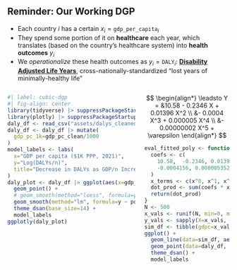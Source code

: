 
## Reminder: Our Working DGP {.smaller .crunch-title .math-80 .plotly-340 .crunch-math .crunch-ul .crunch-li-8 .crunch-quarto-figure}

* Each country $i$ has a certain $x_i = \texttt{gdp\_per\_capita}_i$
* They spend some portion of it on **healthcare** each year, which translates (based on the country's healthcare system) into **health outcomes** $y_i$
* We *operationalize* these health outcomes as $y_i = \texttt{DALY}_i$: **[Disability Adjusted Life Years](https://ourworldindata.org/burden-of-disease)**, cross-nationally-standardized "lost years of minimally-healthy life"

:::: {.columns}
::: {.column width="60%"}

```r
#| label: cubic-dgp
#| fig-align: center
library(tidyverse) |> suppressPackageStartupMessages()
library(plotly) |> suppressPackageStartupMessages()
daly_df <- read_csv("assets/dalys_cleaned.csv")
daly_df <- daly_df |> mutate(
  gdp_pc_1k=gdp_pc_clean/1000
)
model_labels <- labs(
  x="GDP per capita ($1K PPP, 2021)",
  y="Log(DALYs/n)",
  title="Decrease in DALYs as GDP/n Increases"
)
daly_plot <- daly_df |> ggplot(aes(x=gdp_pc_1k, y=log_dalys_pc, label=name)) +
  geom_point() +
  # geom_smooth(method="loess", formula=y ~ x) +
  geom_smooth(method="lm", formula=y ~ poly(x,5), se=FALSE) +
  theme_dsan(base_size=14) +
  model_labels
ggplotly(daly_plot)
```

:::
::: {.column width="40%"}

$$
\begin{align*}
\leadsto Y = &10.58 - 0.2346 X + 0.01396 X^2 \\
&- 0.0004 X^3 + 0.000005 X^4 \\
&- 0.00000002 X^5 + \varepsilon
\end{align*}
$$

```r
eval_fitted_poly <- function(x) {
  coefs <- c(
    10.58,  -0.2346, 0.01396,
    -0.0004156, 0.0000053527, -0.0000000244
  )
  x_terms <- c(x^0, x^1, x^2, x^3, x^4, x^5)
  dot_prod <- sum(coefs * x_terms)
  return(dot_prod)
}
N <- 500
x_vals <- runif(N, min=0, max=90)
y_vals <- sapply(X=x_vals, FUN=eval_fitted_poly)
sim_df <- tibble(gdpc=x_vals, ldalys=y_vals)
ggplot() +
  geom_line(data=sim_df, aes(x=gdpc, y=ldalys)) +
  geom_point(data=daly_df, aes(x=gdp_pc_1k, y=log_dalys_pc)) +
  theme_dsan() +
  model_labels
```

:::
::::
